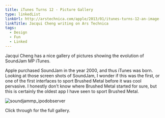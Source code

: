 ```yaml
---
title: iTunes Turns 12 - Picture Gallery
type: linkedList
linkUrl: http://arstechnica.com/apple/2013/01/itunes-turns-12-an-image-gallery/
linkTitle: Jacqui Cheng writing on Ars Technica
tags:
  - Design
  - Fun
  - Linked
---
```


Jacqui Cheng has a nice gallery of pictures showing the evolution of SoundJam MP iTunes.

Apple purchased SoundJam in the year 2000, and thus iTunes was born. Looking at those screen shots of SoundJam, I wonder if this was the first, or one of the first interfaces to sport Brushed Metal before it was cool pervasive. I honestly don't know where Brushed Metal started for sure, but this is certainly the oldest app I have seen to sport Brushed Metal.

![soundjammp_ipodobserver](/images/blog/2013/01/10/soundjammp_ipodobserver.jpg)

Click through for the full gallery.
